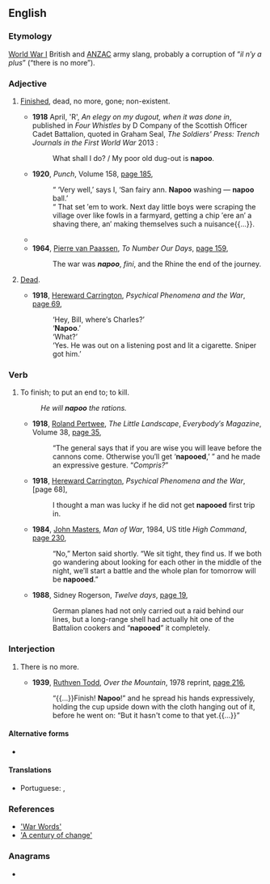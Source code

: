 ==English==

===Etymology===
[[World War I]] British and [[ANZAC]] army slang, probably a corruption of {{uder|en|fr|-}} “''il n′y a plus''” (“there is no more”).

===Adjective===
{{en-adj|-}}

# {{lb|en|military slang|now|historical}} [[finished|Finished]], dead, no more, gone; non-existent. {{defdate|from 20th c.}}
#* '''1918''' April, 'R', ''An elegy on my dugout, when it was done in'', published in ''Four Whistles'' by D Company of the Scottish Officer Cadet Battalion, quoted in Graham Seal, ''The Soldiers' Press: Trench Journals in the First World War'' 2013 {{ISBN|1137303263}}:
#*: What shall I do? / My poor old dug-out is '''napoo'''.
#* '''1920''', ''Punch'', Volume 158, [http://books.google.com.au/books?id=rAkIAQAAIAAJ&q=%22napoo%22+-intitle:%22%22+-inauthor:%22%22&dq=%22napoo%22+-intitle:%22%22+-inauthor:%22%22&hl=en&sa=X&ei=vi66T8T9Ic6fiQf08OjsCA&redir_esc=y page 185],
#*: “ ‘Very well,’ says I, ‘San fairy ann. '''Napoo''' washing — '''napoo''' ball.’
#*: “ That set ′em to work. Next day little boys were scraping the village over like fowls in a farmyard, getting a chip ′ere an′ a shaving there, an′ making themselves such a nuisance{{...}}.
#* {{RQ:Graves Good-bye|chapter=XVII|page=237|passage=One afternoon the corps was due to shift, so that morning the cook said to the Turco, giving him his farewell tin: 'Oh la, la, Johnny, '''napoo''' pozzy tomorrow.'}}
#* '''1964''', [[w:Pierre van Paassen|Pierre van Paassen]], ''To Number Our Days'', [http://books.google.com.au/books?id=1UsyAQAAIAAJ&q=%22napoo%22+-intitle:%22%22+-inauthor:%22%22&dq=%22napoo%22+-intitle:%22%22+-inauthor:%22%22&hl=en&sa=X&ei=O0e6T9TvE8euiQeoxPz0CA&redir_esc=y page 159],
#*: The war was '''''napoo''''', ''fini'', and the Rhine the end of the journey.
# {{lb|en|military slang|now|historical}} [[dead|Dead]]. {{defdate|from 20th c.}}
#* '''1918''', [[w:Hereward Carrington|Hereward Carrington]], ''Psychical Phenomena and the War'', [http://books.google.com.au/books?id=INcEvoButTAC&pg=PA69&dq=%22napoo%22+-intitle:%22%22+-inauthor:%22%22&hl=en&sa=X&ei=vi66T8T9Ic6fiQf08OjsCA&redir_esc=y#v=onepage&q=%22napoo%22%20-intitle%3A%22%22%20-inauthor%3A%22%22&f=false page 69],
#*: ‘Hey, Bill, where′s Charles?’
#*: ‘'''Napoo'''.’
#*: ‘What?’
#*: ‘Yes. He was out on a listening post and lit a cigarette. Sniper got him.’

===Verb===
{{en-verb}}

# {{lb|en|UK|army|slang}} To finish; to put an end to; to kill.
#: ''He will '''napoo''' the rations.''
#* '''1918''', [[w:Roland Pertwee|Roland Pertwee]], ''The Little Landscape'', ''Everybody′s Magazine'', Volume 38, [http://books.google.com.au/books?id=PW9IAAAAYAAJ&pg=RA1-PA35&dq=%22napoos|napooed|napooing%22+-intitle:%22%22+-inauthor:%22%22&hl=en&sa=X&ei=6E-6T9X9H8nYigeR9PSNCQ&redir_esc=y#v=onepage&q=%22napoos|napooed|napooing%22%20-intitle%3A%22%22%20-inauthor%3A%22%22&f=false page 35],
#*: “The general says that if you are wise you will leave before the cannons come. Otherwise you′ll get ‘'''napooed''',’ ” and he made an expressive gesture. “''Compris?''”
#* '''1918''', [[w:Hereward Carrington|Hereward Carrington]], ''Psychical Phenomena and the War'', [page 68],
#*: I thought a man was lucky if he did not get '''napooed''' first trip in.
#* '''1984''', [[w:John Masters|John Masters]], ''Man of War'', 1984, US title ''High Command'', [http://books.google.com.au/books?id=FI0ZAAAAIAAJ&q=%22napoos|napooed|napooing%22+-intitle:%22%22+-inauthor:%22%22&dq=%22napoos|napooed|napooing%22+-intitle:%22%22+-inauthor:%22%22&hl=en&sa=X&ei=6E-6T9X9H8nYigeR9PSNCQ&redir_esc=y page 230],
#*: “No,” Merton said shortly. “We sit tight, they find us. If we both go wandering about looking for each other in the middle of the night, we′ll start a battle and the whole plan for tomorrow will be '''napooed'''.”
#* '''1988''', Sidney Rogerson, ''Twelve days'', [http://books.google.com.au/books?id=fzFnAAAAMAAJ&q=%22napoos|napooed|napooing%22+-intitle:%22%22+-inauthor:%22%22&dq=%22napoos|napooed|napooing%22+-intitle:%22%22+-inauthor:%22%22&hl=en&sa=X&ei=6E-6T9X9H8nYigeR9PSNCQ&redir_esc=y page 19],
#*: German planes had not only carried out a raid behind our lines, but a long-range shell had actually hit one of the Battalion cookers and “'''napooed'''” it completely.

===Interjection===
{{en-interj}}

# {{lb|en|UK|army|slang}} There is no more.
#* '''1939''', [[w:Ruthven Todd|Ruthven Todd]], ''Over the Mountain'', 1978 reprint, [http://books.google.com.au/books?id=jRygUdAEiYgC&pg=PA216&dq=%22napoo%22+-intitle:%22%22+-inauthor:%22%22&hl=en&sa=X&ei=_ku6T-3MCbG6iAfCptSFCQ&redir_esc=y#v=onepage&q=%22napoo%22%20-intitle%3A%22%22%20-inauthor%3A%22%22&f=false page 216],
#*: “{{...}}Finish! '''Napoo'''!” and he spread his hands expressively, holding the cup upside down with the cloth hanging out of it, before he went on: “But it hasn't come to that yet.{{...}}”

====Alternative forms====
* {{l|en|narpoo}}

====Translations====
{{trans-top|there is no more}}
* Portuguese: {{t+|pt|babau}}, {{t|pt|já era}}
{{trans-mid}}
{{trans-bottom}}

===References===
* [http://www.anu.edu.au/andc/pubs/ozwords/May_2003/war_words.html 'War Words']
* [http://www.askoxford.com/worldofwords/wordfrom/centuryofnewwords/ 'A century of change']

===Anagrams===
* {{anagrams|en|a=anoop|Poona}}